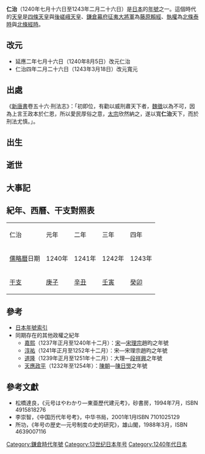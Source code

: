 {{japanese|japanese=仁治|kana=にんじ|romaji=Ninji}}

'''仁治'''（1240年七月十六日至1243年二月二十六日）是[[日本|日本]]的[[年號|年號]]之一。這個時代的[[天皇|天皇]]是[[四條天皇|四條天皇]]與[[後嵯峨天皇|後嵯峨天皇]]、[[鎌倉幕府|鎌倉幕府]][[征夷大將軍|征夷大將軍]]為[[藤原賴經|藤原賴經]]、[[執權|執權]]為[[北條泰時|北條泰時]]與[[北條經時|北條經時]]。

== 改元 ==
*延應二年七月十六日（1240年8月5日）改元仁治
*仁治四年二月二十六日（1243年3月18日）改元寬元

== 出處 ==
《[[新唐書|新唐書]]卷五十六·刑法志》：「初即位，有勸以威刑肅天下者，[[魏徵|魏徵]]以為不可，因為上言王政本於仁恩，所以愛民厚俗之意，[[唐太宗|太宗]]欣然納之，遂以寬'''仁治'''天下，而於刑法尤慎。」。

== 出生 ==
== 逝世 ==
== 大事記 ==
== 紀年、西曆、干支對照表 ==
{| class="wikitable" cellspacing=0 style="text-align:center"
|- style="background-color:#CCCCCC"
|仁治||元年||二年||三年||四年
|-
|[[儒略曆|儒略曆]]日期||1240年||1241年||1242年||1243年
|-
|[[干支|干支]]||[[庚子|庚子]]||[[辛丑|辛丑]]||[[壬寅|壬寅]]||[[癸卯|癸卯]]
|}

== 參考 ==
*[[日本年號索引|日本年號索引]]
*同期存在的其他政權之紀年
**[[嘉熙|嘉熙]]（1237年正月至1240年十二月）：[[南宋|宋]]—[[宋理宗|宋理宗]]趙昀之年號
**[[淳祐|淳祐]]（1241年正月至1252年十二月）：宋—宋理宗趙昀之年號
**[[道隆|道隆]]（1239年正月至1251年十二月）：大理—[[段祥興|段祥興]]之年號
**[[天應政平|天應政平]]（1232年至1254年）：[[陳朝_(越南)|陳朝]]—[[陳日煚|陳日煚]]之年號

==參考文獻==
*松橋達良，《元号はやわかり—東亜歷代建元考》，砂書房，1994年7月，ISBN 4915818276
*李崇智，《中国历代年号考》，中华书局，2001年1月ISBN 7101025129
*所功，《年号の歴史―元号制度の史的研究》，雄山閣，1988年3月，ISBN 4639007116

{{年号|[[延應|延應]]|[[日本年號|日本年號]]|[[寬元|寬元]]}}
{{日本元號}}
{{DEFAULTSORT:Ninji}}

[[Category:鎌倉時代年號|Category:鎌倉時代年號]]
[[Category:13世纪日本年号|Category:13世纪日本年号]]
[[Category:1240年代日本|Category:1240年代日本]]
